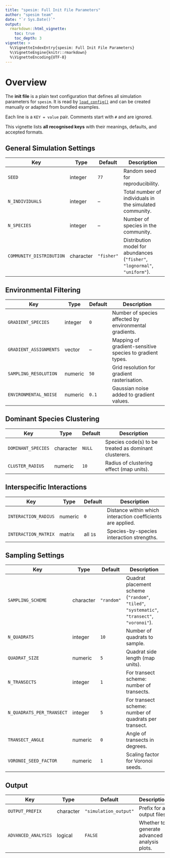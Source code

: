 ```yaml
---
title: "spesim: Full Init File Parameters"
author: "spesim team"
date: "`r Sys.Date()`"
output:
  rmarkdown::html_vignette:
    toc: true
    toc_depth: 3
vignette: >
  %\VignetteIndexEntry{spesim: Full Init File Parameters}
  %\VignetteEngine{knitr::rmarkdown}
  %\VignetteEncoding{UTF-8}
---
```


# Overview

The **init file** is a plain text configuration that defines all simulation parameters for `spesim`. 
It is read by [`load_config()`](../reference/load_config.html) and can be created manually or adapted from bundled examples.

Each line is a `KEY = value` pair. Comments start with `#` and are ignored.

This vignette lists **all recognised keys** with their meanings, defaults, and accepted formats.

## General Simulation Settings

| Key | Type | Default | Description                                            |
|-----|------|---------|--------------------------------------------------------|
| `SEED` | integer | `77` | Random seed for reproducibility. |
| `N_INDIVIDUALS` | integer | – | Total number of individuals in the simulated community. |
| `N_SPECIES` | integer | – | Number of species in the community. |
| `COMMUNITY_DISTRIBUTION` | character | `"fisher"` | Distribution model for abundances (`"fisher"`, `"lognormal"`, `"uniform"`). |

## Environmental Filtering

| Key | Type | Default | Description                                            |
|-----|------|---------|--------------------------------------------------------|
| `GRADIENT_SPECIES` | integer | `0` | Number of species affected by environmental gradients. |
| `GRADIENT_ASSIGNMENTS` | vector | – | Mapping of gradient-sensitive species to gradient types. |
| `SAMPLING_RESOLUTION` | numeric | `50` | Grid resolution for gradient rasterisation. |
| `ENVIRONMENTAL_NOISE` | numeric | `0.1` | Gaussian noise added to gradient values. |

## Dominant Species Clustering

| Key | Type | Default | Description                                            |
|-----|------|---------|--------------------------------------------------------|
| `DOMINANT_SPECIES` | character | `NULL` | Species code(s) to be treated as dominant clusterers. |
| `CLUSTER_RADIUS` | numeric | `10` | Radius of clustering effect (map units). |

## Interspecific Interactions

| Key | Type | Default | Description                                            |
|-----|------|---------|--------------------------------------------------------|
| `INTERACTION_RADIUS` | numeric | `0` | Distance within which interaction coefficients are applied. |
| `INTERACTION_MATRIX` | matrix | all `1`s | Species-by-species interaction strengths. |

## Sampling Settings

| Key | Type | Default | Description                                            |
|-----|------|---------|--------------------------------------------------------|
| `SAMPLING_SCHEME` | character | `"random"` | Quadrat placement scheme (`"random"`, `"tiled"`, `"systematic"`, `"transect"`, `"voronoi"`). |
| `N_QUADRATS` | integer | `10` | Number of quadrats to sample. |
| `QUADRAT_SIZE` | numeric | `5` | Quadrat side length (map units). |
| `N_TRANSECTS` | integer | `1` | For transect scheme: number of transects. |
| `N_QUADRATS_PER_TRANSECT` | integer | `5` | For transect scheme: number of quadrats per transect. |
| `TRANSECT_ANGLE` | numeric | `0` | Angle of transects in degrees. |
| `VORONOI_SEED_FACTOR` | numeric | `1` | Scaling factor for Voronoi seeds. |

## Output

| Key | Type | Default | Description                                            |
|-----|------|---------|--------------------------------------------------------|
| `OUTPUT_PREFIX` | character | `"simulation_output"` | Prefix for all output files. |
| `ADVANCED_ANALYSIS` | logical | `FALSE` | Whether to generate advanced analysis plots. |

